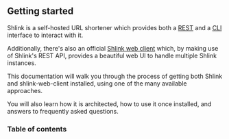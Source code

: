 
## Getting started

Shlink is a self-hosted URL shortener which provides both a [REST](/documentation/api-docs) and a [CLI](/documentation/command-line-interface) interface to interact with it.

Additionally, there's also an official [Shlink web client](/documentation/shlink-web-client) which, by making use of Shlink's REST API, provides a beautiful web UI to handle multiple Shlink instances.

This documentation will walk you through the process of getting both Shlink and shlink-web-client installed, using one of the many available approaches.

You will also learn how it is architected, how to use it once installed, and answers to frequently asked questions.

### Table of contents

<DocsTableOfContents />
